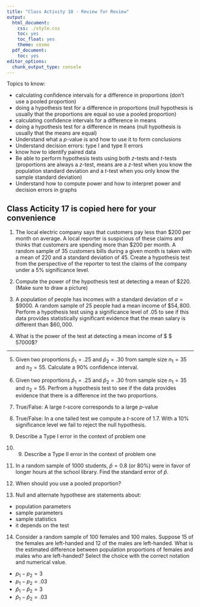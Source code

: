 ```yaml
---
title: "Class Activity 18 - Review for Review"
output:
  html_document:
    css: ./style.css
    toc: yes
    toc_float: yes
    theme: cosmo
  pdf_document:
    toc: yes
editor_options:
  chunk_output_type: console
---
```


Topics to know:

+ calculating confidence intervals for a difference in proportions (don't use a pooled proportion)
+ doing a hypothesis test for a difference in proportions (null hypothesis is usually that the proportions are equal so use a pooled proportion)
+ calculating confidence intervals for a difference in means 
+ doing a hypothesis test for a difference in means (null hypothesis is usually that the means are equal)
+ Understand what a $p$-value is and how to use it to form conclusions
+ Understand decision errors: type I and type II errors
+ know how to identify paired data
+ Be able to perform hypothesis tests using both $z$-tests and $t$-tests (proportions are always a $z$-test, means are a $z$-test when you know the population standard deviation and a $t$-test when you only know the sample standard deviation)
+ Understand how to compute power and how to interpret power and decision errors in graphs



## Class Acticity 17 is copied here for your convenience


1. The local electric company says that customers pay less than $\$200$ per month on average. A local reporter is suspicious of these claims and thinks that customers are spending more than $\$ 200$ per month. A random sample of $35$ customers bills during a given month is taken with a mean of $220$ and a standard deviation of $45$. Create a hypothesis test from the perspective of the reporter to test the claims of the company under a $5 \%$ significance level.

2. Compute the power of the hypothesis test at detecting a mean of $\$220$. (Make sure to draw a picture)

3. A population of people has incomes with a standard deviation of $\sigma = \$9000$. A random sample of $25$ people had a mean income of $\$54,800$. Perform a hypothesis test using a significance level of $.05$ to see if this data provides statistically significant evidence that the mean salary is different than $\$60,000$.

4. What is the power of the test at detecting a mean income of $ \$ 57000$?

---

5. Given two proportions $\hat{p}_1 = .25$ and $\hat{p}_2=.30$ from sample size $n_1 = 35$ and $n_2=55$. Calculate a $90 \%$ confidence interval.

6. Given two proportions $\hat{p}_1 = .25$ and $\hat{p}_2=.30$ from sample size $n_1 = 35$ and $n_2=55$. Perfrom a hypothesis test to see if the data provides evidence that there is a difference int the two proportions.

7. True/False: A large $t$-score corresponds to a large $p$-value

8. True/False: In a one tailed test we compute a $t$-score of $1.7$. With a $10 \%$ significance level we fail to reject the null hypothesis.

9. Describe a Type I error in the context of problem one

10. 9. Describe a Type II error in the context of problem one

11. In a random sample of $1000$ students,  $\hat{p} = 0.8$ (or $80\%$) were in favor of longer hours at the school library. Find the standard error of $\hat{p}$.

12. When should you use a pooled proportion?

13. Null and alternate hypothese are statements about:
+ population parameters
+ sample parameters
+ sample statistics
+ it depends on the test

14. Consider a random sample of $100$ females and $100$ males. Suppose $15$ of the females are left-handed and $12$ of the males are left-handed. What is the estimated difference between population proportions of females and males who are left-handed? Select the choice with the correct
notation and numerical value. 

+ $p_1 - p_2 = 3$
+ $p_1 - p_2 = .03$
+ $\hat{p}_1 - \hat{p}_2 = 3$
+ $\hat{p}_1 - \hat{p}_2 = .03$
